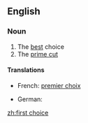 ==English==
{{wikipedia|dab=First Choice}}

===Noun===
{{en-noun|sg=[[first]] [[choice]]}}

# The [[best]] choice
# The [[prime cut]]

====Translations====
{{trans-top|best choice}}
* French: [[premier choix]]
{{trans-mid}}
* German: {{t-|de|erste Wahl|f}}
{{trans-bottom}}

[[zh:first choice]]